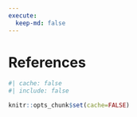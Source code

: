 ```yaml
---
execute:
  keep-md: false
---
```


# References {.appendix .unnumbered}

```r
#| cache: false
#| include: false

knitr::opts_chunk$set(cache=FALSE)
```

::: {#refs}
:::
